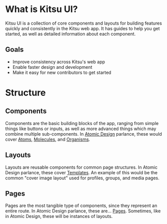 
<Meta title="Introduction" />

# What is Kitsu UI?

Kitsu UI is a collection of core components and layouts for building features quickly and
consistently in the Kitsu web app. It has guides to help you get started, as well as detailed
information about each component.

## Goals

- Improve consistency across Kitsu's web app
- Enable faster design and development
- Make it easy for new contributors to get started

# Structure

## Components

Components are the basic building blocks of the app, ranging from simple things like buttons or
inputs, as well as more advanced things which may combine multiple sub-components. In [Atomic
Design][atomic-design] parlance, these would cover [Atoms][atoms], [Molecules][molecules], and
[Organisms][organisms].

[atomic-design]: https://bradfrost.com/blog/post/atomic-web-design/
[atoms]: https://bradfrost.com/blog/post/atomic-web-design/#atoms
[molecules]: https://bradfrost.com/blog/post/atomic-web-design/#molecules
[organisms]: https://bradfrost.com/blog/post/atomic-web-design/#organisms

## Layouts

Layouts are reusable components for common page structures. In Atomic Design parlance, these cover
[Templates][templates]. An example of this would be the common "cover image layout" used for
profiles, groups, and media pages.

[templates]: https://bradfrost.com/blog/post/atomic-web-design/#templates

## Pages

Pages are the most tangible type of components, since they represent an entire route. In Atomic
Design parlance, these are... [Pages][pages]. Sometimes, like in Atomic Design, these will be
instances of layouts.

[pages]: https://bradfrost.com/blog/post/atomic-web-design/#pages
